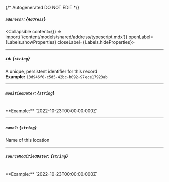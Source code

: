 {/* Autogenerated DO NOT EDIT  */}

##### `address?`: *{`Address`}*
<Collapsible content={() => import('/content/models/shared/address/typescript.mdx')} openLabel={Labels.showProperties} closeLabel={Labels.hideProperties}>
</Collapsible>

---
##### `id`: *{`string`}*
A unique, persistent identifier for this record
<br/>
**Example:** `13d946f0-c5d5-42bc-b092-97ece17923ab`

---
##### `modifiedDate?`: *{`string`}*
<br/>
**Example:** `2022-10-23T00:00:00.000Z`

---
##### `name?`: *{`string`}*
Name of this location

---
##### `sourceModifiedDate?`: *{`string`}*
<br/>
**Example:** `2022-10-23T00:00:00.000Z`



